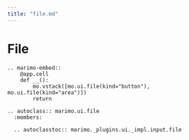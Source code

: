 ```yaml
---
title: "file.md"
---
```


# File

```{eval-rst}
.. marimo-embed::
    @app.cell
    def __():
        mo.vstack([mo.ui.file(kind="button"), mo.ui.file(kind="area")])
        return
```

```{eval-rst}
.. autoclass:: marimo.ui.file
  :members:

  .. autoclasstoc:: marimo._plugins.ui._impl.input.file
```

